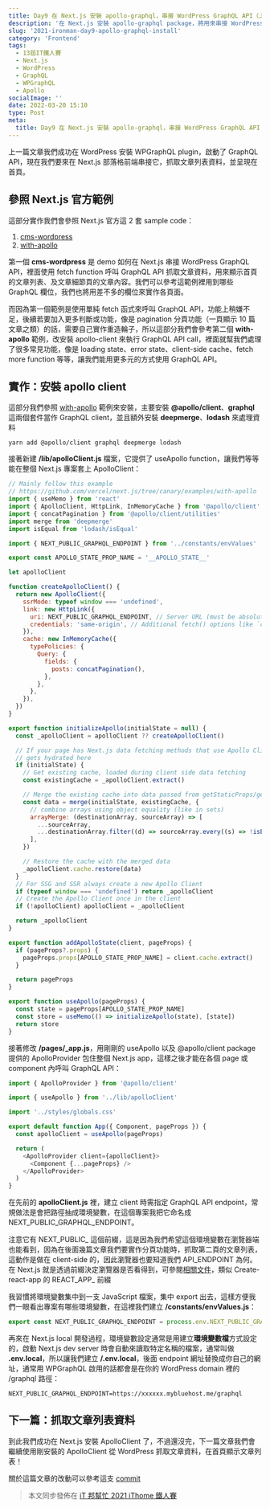 ```yaml
---
title: Day9 在 Next.js 安裝 apollo-graphql，串接 WordPress GraphQL API（上）
description: '在 Next.js 安裝 apollo-graphql package，將用來串接 WordPress 的 GraphQL API'
slug: '2021-ironman-day9-apollo-graphql-install'
category: 'Frontend'
tags:
  - 13屆IT鐵人賽
  - Next.js
  - WordPress
  - GraphQL
  - WPGraphQL
  - Apollo
socialImage: ''
date: 2022-03-20 15:10
type: Post
meta:
  title: Day9 在 Next.js 安裝 apollo-graphql，串接 WordPress GraphQL API（上）
---
```


上一篇文章我們成功在 WordPress 安裝 WPGraphQL plugin，啟動了 GraphQL API，現在我們要來在 Next.js 部落格前端串接它，抓取文章列表資料，並呈現在首頁。

## 參照 Next.js 官方範例

這部分實作我們會參照 Next.js 官方這 2 套 sample code：

1. [cms-wordpress](https://github.com/vercel/next.js/tree/canary/examples/cms-wordpress)
2. [with-apollo](https://github.com/vercel/next.js/tree/canary/examples/with-apollo)

第一個 **cms-wordpress** 是 demo 如何在 Next.js 串接 WordPress GraphQL API，裡面使用 fetch function 呼叫 GraphQL API 抓取文章資料，用來顯示首頁的文章列表、及文章細節頁的文章內容。我們可以參考這範例裡用到哪些 GraphQL 欄位，我們也將用差不多的欄位來實作各頁面。

而因為第一個範例是使用單純 fetch 函式來呼叫 GraphQL API，功能上稍嫌不足，後續若要加入更多判斷或功能，像是 pagination 分頁功能（一頁顯示 10 篇文章之類）的話，需要自己實作重造輪子，所以這部分我們會參考第二個 **with-apollo** 範例，改安裝 apollo-client 來執行 GraphQL API call，裡面就幫我們處理了很多常見功能，像是 loading state、error state、client-side cache、fetch more function 等等，讓我們能用更多元的方式使用 GraphQL API。

## 實作：安裝 apollo client

這部分我們參照 [with-apollo](https://github.com/vercel/next.js/tree/canary/examples/with-apollo) 範例來安裝，主要安裝 **@apollo/client**、**graphql** 這兩個套件當作 GraphQL client，並且額外安裝 **deepmerge**、**lodash** 來處理資料

```
yarn add @apollo/client graphql deepmerge lodash
```

接著新建 **/lib/apolloClient.js** 檔案，它提供了 useApollo function，讓我們等等能在整個 Next.js 專案套上 ApolloClient：

```javascript
// Mainly follow this example
// https://github.com/vercel/next.js/tree/canary/examples/with-apollo
import { useMemo } from 'react'
import { ApolloClient, HttpLink, InMemoryCache } from '@apollo/client'
import { concatPagination } from '@apollo/client/utilities'
import merge from 'deepmerge'
import isEqual from 'lodash/isEqual'

import { NEXT_PUBLIC_GRAPHQL_ENDPOINT } from '../constants/envValues'

export const APOLLO_STATE_PROP_NAME = '__APOLLO_STATE__'

let apolloClient

function createApolloClient() {
  return new ApolloClient({
    ssrMode: typeof window === 'undefined',
    link: new HttpLink({
      uri: NEXT_PUBLIC_GRAPHQL_ENDPOINT, // Server URL (must be absolute)
      credentials: 'same-origin', // Additional fetch() options like `credentials` or `headers`
    }),
    cache: new InMemoryCache({
      typePolicies: {
        Query: {
          fields: {
            posts: concatPagination(),
          },
        },
      },
    }),
  })
}

export function initializeApollo(initialState = null) {
  const _apolloClient = apolloClient ?? createApolloClient()

  // If your page has Next.js data fetching methods that use Apollo Client, the initial state
  // gets hydrated here
  if (initialState) {
    // Get existing cache, loaded during client side data fetching
    const existingCache = _apolloClient.extract()

    // Merge the existing cache into data passed from getStaticProps/getServerSideProps
    const data = merge(initialState, existingCache, {
      // combine arrays using object equality (like in sets)
      arrayMerge: (destinationArray, sourceArray) => [
        ...sourceArray,
        ...destinationArray.filter((d) => sourceArray.every((s) => !isEqual(d, s))),
      ],
    })

    // Restore the cache with the merged data
    _apolloClient.cache.restore(data)
  }
  // For SSG and SSR always create a new Apollo Client
  if (typeof window === 'undefined') return _apolloClient
  // Create the Apollo Client once in the client
  if (!apolloClient) apolloClient = _apolloClient

  return _apolloClient
}

export function addApolloState(client, pageProps) {
  if (pageProps?.props) {
    pageProps.props[APOLLO_STATE_PROP_NAME] = client.cache.extract()
  }

  return pageProps
}

export function useApollo(pageProps) {
  const state = pageProps[APOLLO_STATE_PROP_NAME]
  const store = useMemo(() => initializeApollo(state), [state])
  return store
}
```

接著修改 **/pages/\_app.js**，用剛剛的 useApollo 以及 @apollo/client package 提供的 ApolloProvider 包住整個 Next.js app，這樣之後才能在各個 page 或 component 內呼叫 GraphQL API：

```javascript
import { ApolloProvider } from '@apollo/client'

import { useApollo } from '../lib/apolloClient'

import '../styles/globals.css'

export default function App({ Component, pageProps }) {
  const apolloClient = useApollo(pageProps)

  return (
    <ApolloProvider client={apolloClient}>
      <Component {...pageProps} />
    </ApolloProvider>
  )
}
```

在先前的 **apolloClient.js** 裡，建立 client 時需指定 GraphQL API endpoint，常規做法是會把路徑抽成環境變數，在這個專案我把它命名成 NEXT_PUBLIC_GRAPHQL_ENDPOINT。

注意它有 NEXT_PUBLIC\_ 這個前綴，這是因為我們希望這個環境變數在瀏覽器端也能看到，因為在後面幾篇文章我們要實作分頁功能時，抓取第二頁的文章列表，這動作是做在 client-side 的，因此瀏覽器也要知道我們 API_ENDPOINT 為何。在 Next.js 就是透過前綴決定瀏覽器是否看得到，可參閱[相關文件](https://nextjs.org/docs/basic-features/environment-variables#exposing-environment-variables-to-the-browser)，類似 Create-react-app 的 REACT_APP\_ 前綴

我習慣將環境變數集中到一支 JavaScript 檔案，集中 export 出去，這樣方便我們一眼看出專案有哪些環境變數，在這裡我們建立 **/constants/envValues.js**：

```javascript
export const NEXT_PUBLIC_GRAPHQL_ENDPOINT = process.env.NEXT_PUBLIC_GRAPHQL_ENDPOINT
```

再來在 Next.js local 開發過程，環境變數設定通常是用建立**環境變數檔**方式設定的，啟動 Next.js dev server 時會自動來讀取特定名稱的檔案，通常叫做 **.env.local**，所以讓我們建立 **/.env.local**，後面 endpoint 網址替換成你自己的網址，通常用 WPGraphQL 啟用的話都會是在你的 WordPress domain 裡的 /graphql 路徑：

```
NEXT_PUBLIC_GRAPHQL_ENDPOINT=https://xxxxxx.mybluehost.me/graphql
```

## 下一篇：抓取文章列表資料

到此我們成功在 Next.js 安裝 ApolloClient 了，不過還沒完，下一篇文章我們會繼續使用剛安裝的 ApolloClient 從 WordPress 抓取文章資料，在首頁顯示文章列表！

關於這篇文章的改動可以參考這支 [commit](https://github.com/Kamigami55/oh-so-pro-blog/commit/be0fc629e5e67d97ef68856c7540cb5bcb82e80f)

> 本文同步發佈在 [iT 邦幫忙 2021 iThome 鐵人賽](https://ithelp.ithome.com.tw/articles/10270795)

